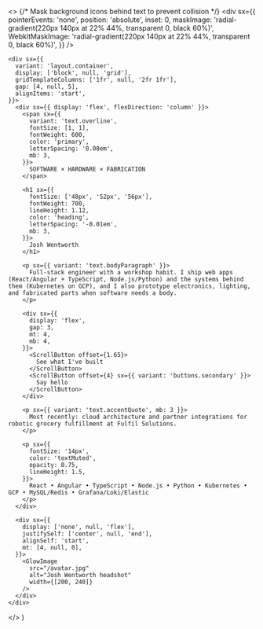 
  <>
    {/* Mask background icons behind text to prevent collision */}
    <div sx={{
      pointerEvents: 'none',
      position: 'absolute',
      inset: 0,
      maskImage: 'radial-gradient(220px 140px at 22% 44%, transparent 0, black 60%)',
      WebkitMaskImage: 'radial-gradient(220px 140px at 22% 44%, transparent 0, black 60%)',
    }} />

    <div sx={{
      variant: 'layout.container',
      display: ['block', null, 'grid'],
      gridTemplateColumns: ['1fr', null, '2fr 1fr'],
      gap: [4, null, 5],
      alignItems: 'start',
    }}>
      <div sx={{ display: 'flex', flexDirection: 'column' }}>
        <span sx={{
          variant: 'text.overline',
          fontSize: [1, 1],
          fontWeight: 600,
          color: 'primary',
          letterSpacing: '0.08em',
          mb: 3,
        }}>
          SOFTWARE × HARDWARE × FABRICATION
        </span>

        <h1 sx={{
          fontSize: ['48px', '52px', '56px'],
          fontWeight: 700,
          lineHeight: 1.12,
          color: 'heading',
          letterSpacing: '-0.01em',
          mb: 3,
        }}>
          Josh Wentworth
        </h1>

        <p sx={{ variant: 'text.bodyParagraph' }}>
          Full-stack engineer with a workshop habit. I ship web apps (React/Angular + TypeScript, Node.js/Python) and the systems behind them (Kubernetes on GCP), and I also prototype electronics, lighting, and fabricated parts when software needs a body.
        </p>

        <div sx={{
          display: 'flex',
          gap: 3,
          mt: 4,
          mb: 4,
        }}>
          <ScrollButton offset={1.65}>
            See what I've built
          </ScrollButton>
          <ScrollButton offset={4} sx={{ variant: 'buttons.secondary' }}>
            Say hello
          </ScrollButton>
        </div>

        <p sx={{ variant: 'text.accentQuote', mb: 3 }}>
          Most recently: cloud architecture and partner integrations for robotic grocery fulfillment at Fulfil Solutions.
        </p>

        <p sx={{
          fontSize: '14px',
          color: 'textMuted',
          opacity: 0.75,
          lineHeight: 1.5,
        }}>
          React • Angular • TypeScript • Node.js • Python • Kubernetes • GCP • MySQL/Redis • Grafana/Loki/Elastic
        </p>
      </div>

      <div sx={{
        display: ['none', null, 'flex'],
        justifySelf: ['center', null, 'end'],
        alignSelf: 'start',
        mt: [4, null, 0],
      }}>
        <GlowImage
          src="/avatar.jpg"
          alt="Josh Wentworth headshot"
          width={[200, 240]}
        />
      </div>
    </div>

  </>
)
